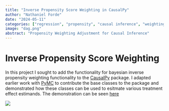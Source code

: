```yaml
---
title: "Inverse Propensity Score Weighting in CausalPy"
author: "Nathaniel Forde"
date: "2024-05-11"
categories: ["regression", "propensity", "causal inference", "weighting"]
image: "dag.png"
abstract: "Propensity Weighting Adjustment for Causal Inference"
---
```


# Inverse Propensity Score Weighting

In this project I sought to add the functionality for bayesian inverse propensity weighting functionality to the [CausalPy](https://causalpy.readthedocs.io/en/latest/) package. I adapted earlier work with [PyMC](https://www.pymc.io/projects/examples/en/latest/causal_inference/bayesian_nonparametric_causal.html) to contribute the base classes to the package and demonstrated how these classes can be used to esitmate various treatment effect estimands. The demonstration can be seen [here](https://causalpy.readthedocs.io/en/latest/notebooks/inv_prop_pymc.html)

![](weights.png)
